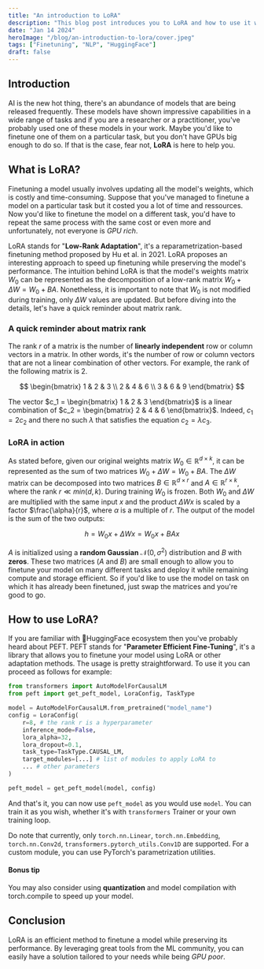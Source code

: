 ```yaml
---
title: "An introduction to LoRA"
description: "This blog post introduces you to LoRA and how to use it with HuggingFace's PEFT library."
date: "Jan 14 2024"
heroImage: "/blog/an-introduction-to-lora/cover.jpeg"
tags: ["Finetuning", "NLP", "HuggingFace"]
draft: false
---
```



## Introduction

AI is the new hot thing, there's an abundance of models that are being released frequently.
These models have shown impressive capabilities in a wide range of tasks and if you are a researcher or a practitioner, you've
probably used one of these models in your work. Maybe you'd like to finetune one of them on a particular task, but you
don't have GPUs big enough to do so. If that is the case, fear not, **LoRA** is here to help you.

## What is LoRA?

Finetuning a model usually involves updating all the model's weights, which is costly and time-consuming. Suppose that you've managed to
finetune a model on a particular task but it costed you a lot of time and ressources. Now you'd like to finetune the model on a different task,
you'd have to repeat the same process with the same cost or even more and unfortunately, not everyone is _GPU rich_.

LoRA stands for "**Low-Rank Adaptation**", it's a reparametrization-based finetuning method proposed by <Link href="https://arxiv.org/abs/2106.09685" external>
Hu et al.</Link> in 2021.
LoRA proposes an interesting approach to speed up finetuning while
preserving the model's performance. The intuition behind LoRA is that the model's
weights matrix $W_0$ can be represented as the decomposition of a low-rank matrix
$W_0 + \Delta W = W_0 + BA$. Nonetheless, it is important to note that $W_0$ is not
modified during training, only $\Delta W$ values are updated. But before diving into
the details, let's have a quick reminder about matrix rank.

### A quick reminder about matrix rank

The rank $r$ of a matrix is the number of **linearly independent** row or column vectors in a matrix. In other words, it's the number of row or column
vectors that are not a linear combination of other vectors. For example, the rank of the following matrix is $2$.

$$
\begin{bmatrix}
1 & 2 & 3 \\
2 & 4 & 6 \\
3 & 6 & 9
\end{bmatrix}
$$

The vector $c_1 = \begin{bmatrix} 1 & 2 & 3 \end{bmatrix}$ is a linear combination of $c_2 = \begin{bmatrix} 2 & 4 & 6 \end{bmatrix}$.
Indeed, $c_1 = 2 c_2$ and there no such $\lambda$ that satisfies the equation $c_2 = \lambda c_3$.

### LoRA in action

As stated before, given our original weights matrix $W_0 \in \mathbb{R}^{d \times k}$, it can be represented as the sum of two matrices $W_0 + \Delta W = W_0 + BA$.
The $\Delta W$ matrix can be decomposed into two matrices $B \in \mathbb{R}^{d \times r}$ and
$A \in \mathbb{R}^{r \times k}$, where the rank $r \ll min(d,k)$. During training $W_0$ is frozen. Both $W_0$ and $\Delta W$ are multiplied with the same input $x$
and the product $\Delta Wx$ is scaled by a factor $\frac{\alpha}{r}$, where $\alpha$ is a multiple of $r$. The output of the model is the sum of the two outputs:

$$
h = W_0x + \Delta Wx = W_0x + BAx
$$

$A$ is initialized using a **random Gaussian** $\mathcal{N}(0, \sigma^2)$ distribution and $B$ with **zeros**. These two matrices ($A$ and $B$) are
small enough to allow you to finetune your model on many different tasks and deploy it while remaining compute and storage efficient.
So if you'd like to use the model on task on which it has already been finetuned, just swap the matrices and you're good to go.

<CaptionedImage
  src="/blog/an-introduction-to-lora/lora.png"
  caption="Reparametrization with LoRA from the original paper"
/>

## How to use LoRA?

If you are familiar with <Link href="https://huggingface.co/" external>🤗HuggingFace</Link> ecosystem then you've probably heard about <Link href="https://huggingface.co/docs/peft/index" external>PEFT</Link>.
PEFT stands for "**Parameter Efficient Fine-Tuning**", it's a library that allows you to finetune your model using LoRA or other adaptation methods. The usage is pretty straightforward.
To use it you can proceed as follows for example:

```py
from transformers import AutoModelForCausalLM
from peft import get_peft_model, LoraConfig, TaskType

model = AutoModelForCausalLM.from_pretrained("model_name")
config = LoraConfig(
    r=8, # the rank r is a hyperparameter
    inference_mode=False,
    lora_alpha=32,
    lora_dropout=0.1,
    task_type=TaskType.CAUSAL_LM,
    target_modules=[...] # list of modules to apply LoRA to
    ... # other parameters
)

peft_model = get_peft_model(model, config)
```

And that's it, you can now use `peft_model` as you would use `model`. You can train it as you wish, whether it's with `transformers` <Link href="https://huggingface.co/docs/transformers/v4.36.1/main_classes/trainer" external>Trainer</Link>
or your own training loop.

Do note that currently, only `torch.nn.Linear`, `torch.nn.Embedding`, `torch.nn.Conv2d`, `transformers.pytorch_utils.Conv1D` are supported.
For a custom module, you can use PyTorch's <Link external href="https://pytorch.org/docs/stable/generated/torch.nn.utils.parametrize.register_parametrization.html#torch.nn.utils.parametrize.register_parametrization">parametrization utilities</Link>.

#### Bonus tip

You may also consider using **quantization** and model compilation with <Link href="https://pytorch.org/docs/stable/generated/torch.compile.html" external>torch.compile</Link> to speed up your model.

## Conclusion

LoRA is an efficient method to finetune a model while preserving its performance. By leveraging great tools from the ML community, you can easily have a solution tailored to your needs while being _GPU poor_.
